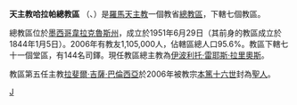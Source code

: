 {{Infobox Roman Catholic diocese 
|jurisdiction     = 總教區
|name             = 哈拉帕
 |latin= Archidioecesis  Ialapensis 
 |image = Xalapa catedral.JPG
 |caption = 聖母無原罪主教座堂
 |location = [[墨西哥|墨西哥]] 
|territory = [[韋拉克魯斯州|韋拉克魯斯州]]
|population = 1,105,000
|rite = [[罗马礼|罗马礼]]
|patron = 
|province = 
|established = 1844年
|cathedral = [[聖母無原罪主教座堂_(哈拉帕)|聖母無原罪主教座堂]]
|co-cathedral = 
|leadership = 總主教 
|website = [http://www.arquidiocesisdexalapa.com/ 官方網頁]
|pope =  
|patriarch= 
|metropolitan =[[伊波利托·雷耶斯·拉里奧斯|伊波利托·雷耶斯·拉里奧斯]] 
|ordinary = 
|coadjutor archbishop = 
|coadjutor bishop = 
|auxiliary = 
|emeritus = 
}}
'''天主教哈拉帕總教區''' （{{lang-la|Archidioecesis  Ialapensis}}、{{lang-es|Arquidiócesis de  Jalapa}}）是[[羅馬天主教|羅馬天主教]]一個教省[[總教區|總教區]]，下轄七個教區。

總教區位於[[墨西哥|墨西哥]][[韋拉克魯斯州|韋拉克魯斯州]]，成立於1951年6月29日（其前身的教區成立於1844年1月5日）。2006年有教友1,105,000人，佔轄區總人口95.6%。教區下轄七十一個堂區，有144名司鐸。現任教區總主教為[[伊波利托·雷耶斯·拉里奧斯|伊波利托·雷耶斯·拉里奧斯]]。

教區第五任主教[[拉斐爾·吉薩·巴倫西亞|拉斐爾·吉薩·巴倫西亞]]於2006年被教宗[[本篤十六世|本篤十六世]]封為[[聖人|聖人]]。
{{墨西哥天主教教區}}
[[Category:墨西哥天主教教區|J]]